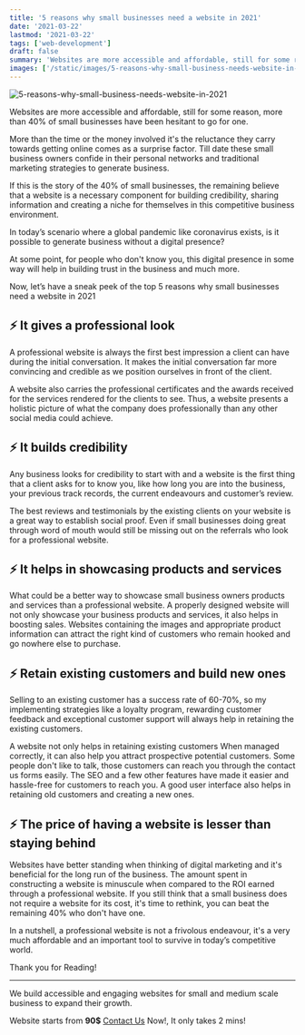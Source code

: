 ```yaml
---
title: '5 reasons why small businesses need a website in 2021'
date: '2021-03-22'
lastmod: '2021-03-22'
tags: ['web-development']
draft: false
summary: 'Websites are more accessible and affordable, still for some reason, more than 40% of small businesses have been hesitant to go for one'
images: ['/static/images/5-reasons-why-small-business-needs-website-in-2021']
---
```


![5-reasons-why-small-business-needs-website-in-2021](/static/images/5-reasons-why-small-business-needs-website-in-2021.png)

Websites are more accessible and affordable, still for some reason, more than 40% of small businesses have been hesitant to go for one.

More than the time or the money involved it's the reluctance they carry towards getting online comes as a surprise factor. Till date these small business owners confide in their personal networks and traditional marketing strategies to generate business.

If this is the story of the 40% of small businesses, the remaining believe that a website is a necessary component for building credibility, sharing information and creating a niche for themselves in this competitive business environment.

In today’s scenario where a global pandemic like coronavirus exists, is it possible to generate business without a digital presence?

At some point, for people who don't know you, this digital presence in some way will help in building trust in the business and much more.

Now, let’s have a sneak peek of the top 5 reasons why small businesses need a website in 2021

## ⚡ It gives a professional look

A professional website is always the first best impression a client can have during the initial conversation. It makes the initial conversation far more convincing and credible as we position ourselves in front of the client.

A website also carries the professional certificates and the awards received for the services rendered for the clients to see. Thus, a website presents a holistic picture of what the company does professionally than any other social media could achieve.

## ⚡ It builds credibility

Any business looks for credibility to start with and a website is the first thing that a client asks for to know you, like how long you are into the business, your previous track records, the current endeavours and customer’s review.

The best reviews and testimonials by the existing clients on your website is a great way to establish social proof. Even if small businesses doing great through word of mouth would still be missing out on the referrals who look for a professional website.

## ⚡ It helps in showcasing products and services

What could be a better way to showcase small business owners products and services than a professional website. A properly designed website will not only showcase your business products and services, it also helps in boosting sales. Websites containing the images and appropriate product information can attract the right kind of customers who remain hooked and go nowhere else to purchase.

## ⚡ Retain existing customers and build new ones

Selling to an existing customer has a success rate of 60-70%, so my implementing strategies like a loyalty program, rewarding customer feedback and exceptional customer support will always help in retaining the existing customers.

A website not only helps in retaining existing customers When managed correctly, it can also help you attract prospective potential customers. Some people don't like to talk, those customers can reach you through the contact us forms easily. The SEO and a few other features have made it easier and hassle-free for customers to reach you. A good user interface also helps in retaining old customers and creating a new ones.

## ⚡ The price of having a website is lesser than staying behind

Websites have better standing when thinking of digital marketing and it's beneficial for the long run of the business. The amount spent in constructing a website is minuscule when compared to the ROI earned through a professional website. If you still think that a small business does not require a website for its cost, it's time to rethink, you can beat the remaining 40% who don't have one.

In a nutshell, a professional website is not a frivolous endeavour, it's a very much affordable and an important tool to survive in today’s competitive world.

Thank you for Reading!

<hr />

We build accessible and engaging websites for small and medium scale business to expand their growth.


Website starts from **90$** [Contact Us](https://www.aronworks.com/contact-us) Now!, It only takes 2 mins!
